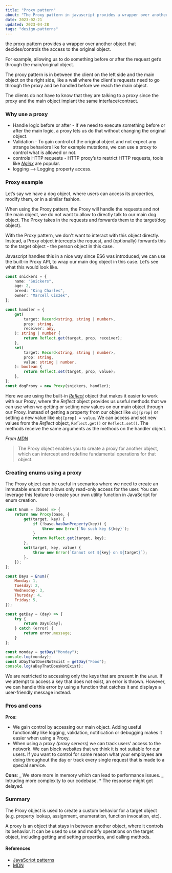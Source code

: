 ```yaml
---
title: "Proxy pattern"
about: "The Proxy pattern in javascript provides a wrapper over another object that decides/controls the access to the original object. The proxy pattern can be used to implement a variety of features, such as data validation, lazy loading, or implementing a virtual object. It is a powerful tool for customizing the behavior of objects in JavaScript  "
date: 2023-02-21
updated: 2023-04-28
tags: "design-patterns"
---
```


the proxy pattern provides a wrapper over another object that decides/controls the access to the original object.

For example, allowing us to do something before or after the request get’s through the main/original object.

The proxy pattern is in between the client on the left side and the main object on the right side, like a wall where the client's requests need to go through the proxy and be handled before we reach the main object.

The clients do not have to know that they are talking to a proxy since the proxy and the main object implant the same interface/contract.

### Why use a proxy

- Handle logic before or after - If we need to execute something before or after the main logic, a proxy lets us do that without changing the original object.
- Validation - To gain control of the original object and not expect any strange behaviors like for example mutations, we can use a proxy to control what is allowed or not.
- controls HTTP requests - HTTP proxy’s to restrict HTTP requests, tools like _[Nginx](https://www.nginx.com/)_ are popular.
- logging —> Logging property access.

### Proxy example

Let’s say we have a dog object, where users can access its properties, modify them, or in a similar fashion.

When using the Proxy pattern, the Proxy will handle the requests and not the main object, we do not want to allow to directly talk to our main dog object.
The Proxy takes in the requests and forwards them to the target(dog object).

With the Proxy pattern, we don't want to interact with this object directly. Instead, a Proxy object intercepts the request, and (optionally) forwards this to the target object - the person object in this case.

Javascript handles this in a nice way since ES6 was introduced, we can use the built-in Proxy API, to wrap our main dog object in this case. Let’s see what this would look like.

```ts
const snickers = {
	name: "Snickers",
	age: 2,
	breed: "King Charles",
	owner: "Marcell Ciszek",
};

const handler = {
	get(
		target: Record<string, string | number>,
		prop: string,
		receiver: any,
	): string | number {
		return Reflect.get(target, prop, receiver);
	},
	set(
		target: Record<string, string | number>,
		prop: string,
		value: string | number,
	): boolean {
		return Reflect.set(target, prop, value);
	},
};
const dogProxy = new Proxy(snickers, handler);
```

Here we are using the built-in _[Reflect](https://developer.mozilla.org/en-US/docs/Web/JavaScript/Reference/Global_Objects/Reflect)_ object that makes it easier to work with our Proxy, where the _Reflect_ object provides us useful methods that we can use when we getting or setting new values on our main object through our Proxy.
Instead of getting a property from our object like `obj[prop]` or setting a new value like `obj[prop] = value`.
We can access and set new values from the _Reflect_ object, `Reflect.get()` or `Reflect.set()`.
The methods receive the same arguments as the methods on the handler object.

_From [MDN](https://developer.mozilla.org/en-US/docs/Web/JavaScript/Reference/Global_Objects/Proxy)_

> The Proxy object enables you to create a proxy for another object, which can intercept and redefine fundamental operations for that object.

### Creating enums using a proxy

The Proxy object can be useful in scenarios where we need to create an immutable enum that allows only read-only access for the user. You can leverage this feature to create your own utility function in JavaScript for enum creation.

```js
const Enum = (base) => {
	return new Proxy(base, {
		get(target, key) {
			if (!base.hasOwnProperty(key)) {
				throw new Error(`No such key ${key}`);
			}
			return Reflect.get(target, key);
		},
		set(target, key, value) {
			throw new Error(`Cannot set ${key} on ${target}`);
		},
	});
};

const Days = Enum({
	Monday: 1,
	Tuesday: 2,
	Wednesday: 3,
	Thursday: 4,
	Friday: 5,
});

const getDay = (day) => {
	try {
		return Days[day];
	} catch (error) {
		return error.message;
	}
};

const monday = getDay("Monday");
console.log(monday);
const aDayThatDoesNotExist = getDay("Fooo");
console.log(aDayThatDoesNotExist);
```

We are restricted to accessing only the keys that are present in the `Enum`. If we attempt to access a key that does not exist, an error is thrown. However, we can handle this error by using a function that catches it and displays a user-friendly message instead.

### Pros and cons

**Pros**:

- We gain control by accessing our main object. Adding useful functionality like logging, validation, notification or debugging makes it easier when using a Proxy.
- When using a proxy _(proxy servers)_ we can track users' access to the network. We can block websites that we think it is not suitable for our users. If you want to control for some reason what your employees are doing throughout the day or track every single request that is made to a special service.

**Cons**:
_ We store more in memory which can lead to performance issues.
_ Intruding more complexity to our codebase. \* The response might get delayed.

### Summary

The Proxy object is used to create a custom behavior for a target object (e.g. property lookup, assignment, enumeration, function invocation, etc).

A proxy is an object that stays in between another object, where it controls its behavior. It can be used to use and modify operations on the target object, including getting and setting properties, and calling methods.

#### References

- [JavaScript patterns](https://www.patterns.dev/posts/proxy-pattern/)
- [MDN](https://developer.mozilla.org/en-US/docs/Web/JavaScript/Reference/Global_Objects/Proxy)
